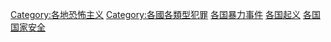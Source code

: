 {{Commonscat|Terrorism by country}}
{{Categories by country|nocat}}

[[Category:各地恐怖主义|Category:各地恐怖主义]]
[[Category:各國各類型犯罪‎|Category:各國各類型犯罪‎]]
[[Category:各国暴力事件|]]
[[Category:各国起义|]]
[[Category:各国国家安全|]]